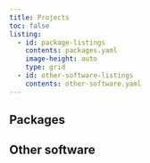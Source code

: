 ```yaml
---
title: Projects
toc: false
listing:
  - id: package-listings
    contents: packages.yaml
    image-height: auto
    type: grid
  - id: other-software-listings
    contents: other-software.yaml
---
```


## Packages

::: {#package-listings}
:::


## Other software

::: {#other-sofware-listings}
:::